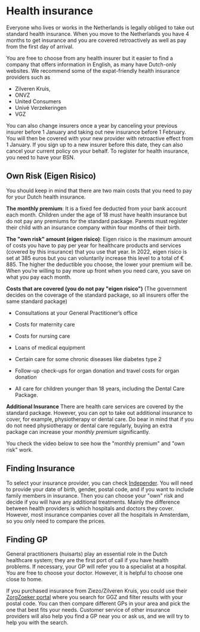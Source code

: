 
# Health insurance
Everyone who lives or works in the Netherlands is legally obliged to take out standard health insurance. When you move to the Netherlands you have 4 months to get insurance and you are covered retroactively as well as pay from the first day of arrival. 

You are free to choose from any health insurer but it easier to find a company that offers information in English, as many have Dutch-only websites. We recommend some of the expat-friendly health insurance providers such as

- Zilveren Kruis, 
- ONVZ
- United Consumers
- Univé Verzekeringen
- VGZ

You can also change insurers once a year by canceling your previous insurer before 1 January and taking out new insurance before 1 February. You will then be covered with your new provider with retroactive effect from 1 January. If you sign up to a new insurer before this date, they can also cancel your current policy on your behalf. To register for health insurance, you need to have your BSN.

## Own Risk (Eigen Risico)
You should keep in mind that there are two main costs that you need to pay for your Dutch health insurance.

**The monthly premium**: It is a fixed fee deducted from your bank account each month. Children under the age of 18 must have health insurance but do not pay any premiums for the standard package. Parents must register their child with an insurance company within four months of their birth. 

**The "own risk" amount (eigen risico)**: Eigen risico is the maximum amount of costs you have to pay per year for healthcare products and services (covered by this insurance) that you use that year. In 2022, eigen risico is set at 385 euros but you can voluntarily increase this level to a total of € 885. The higher the deductible you choose, the lower your premium will be. When you’re willing to pay more up front when you need care, you save on what you pay each month.

**Costs that are covered (you do not pay "eigen risico")** (The government decides on the coverage of the standard package, so all insurers offer the same standard package)

- Consultations at your General Practitioner’s office

- Costs for maternity care

- Costs for nursing care

- Loans of medical equipment

- Certain care for some chronic diseases like diabetes type 2

- Follow-up check-ups for organ donation and travel costs for organ donation

- All care for children younger than 18 years, including the Dental Care Package.

**Additional Insurance** 
There are health care services are covered by the standard package. However, you can opt to take out additional insurance to cover, for example, physiotherapy or dental care. Do bear in mind that if you do not need physiotherapy or dental care regularly, buying an extra package can increase your *monthly premium* significantly.  

You check the video below to see how the "monthly premium" and "own risk" work. 

<Youtube id="DBTmNm8D-84" />

## Finding Insurance
To select your insurance provider, you can check [Independer](https://www.independer.nl/zorgverzekering/intro.aspx). You will need to provide your date of birth, gender, postal code, and if you want to include family members in insurance. Then you can choose your "own" risk and decide if you will have any additional treatments. Mainly the difference between health providers is which hospitals and doctors they cover. However, most insurance companies cover all the hospitals in Amsterdam, so you only need to compare the prices. 

## Finding GP
General practitioners (huisarts) play an essential role in the Dutch healthcare system; they are the first port of call if you have health problems. If necessary, your GP will refer you to a specialist at a hospital. You are free to choose your doctor. However, it is helpful to choose one close to home.  

If you purchased insurance from Ziezo/Zilveren Kruis, you could use their [ZorgZoeker portal](https://zorgzoeker.zilverenkruis.nl/) where you search for GGZ and filter results with your postal code. You can then compare different GPs in your area and pick the one that best fits your needs. Customer service of other insurance providers will also help you find a GP near you or ask us, and we will try to help you with the search. 
